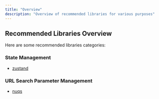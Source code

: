 ```yaml
---
title: "Overview"
description: "Overview of recommended libraries for various purposes"
---
```


## Recommended Libraries Overview

Here are some recommended libraries categories:

### State Management

- [zustand](https://github.com/pmndrs/zustand)

### URL Search Parameter Management

- [nuqs](https://nuqs.47ng.com/)

